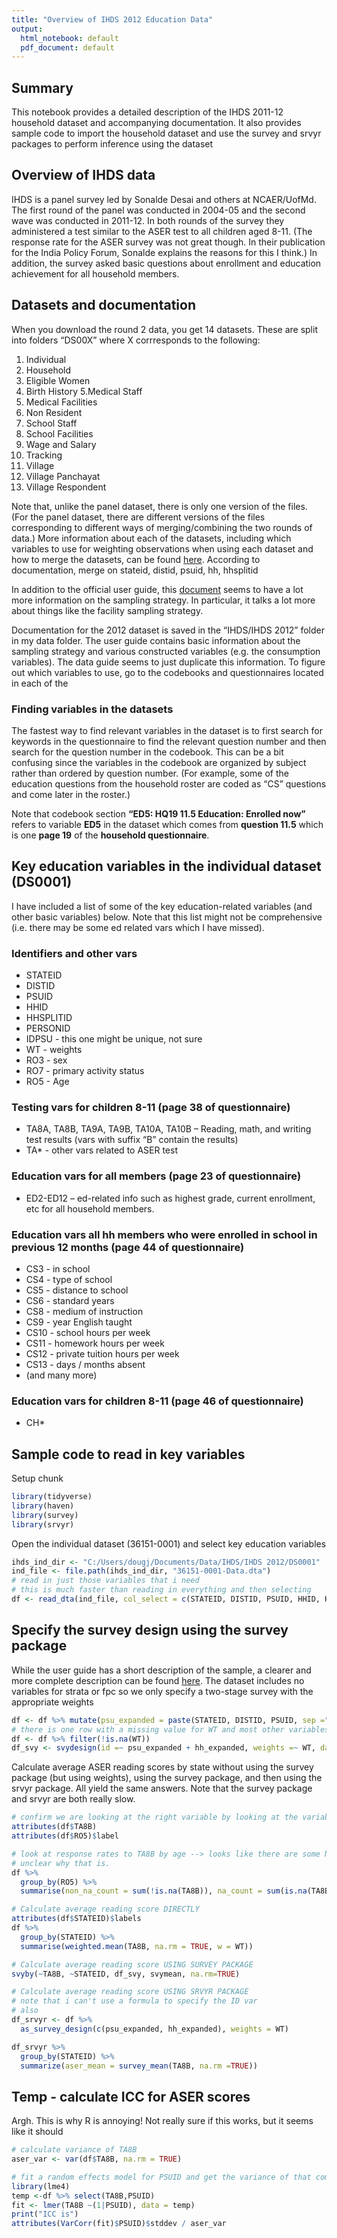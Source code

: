 ---
title: "Overview of IHDS 2012 Education Data"
output:
  html_notebook: default
  pdf_document: default
---

## Summary
This notebook provides a detailed description of the IHDS 2011-12 household dataset and accompanying documentation. It also provides sample code to import the household dataset and use the survey and srvyr packages to perform inference using the dataset

## Overview of IHDS data
IHDS is a panel survey led by Sonalde Desai and others at NCAER/UofMd.  The first round of the panel was conducted in 2004-05 and the second wave was conducted in 2011-12.  In both rounds of the survey they administered a test similar to the ASER test to all children aged 8-11. (The response rate for the ASER survey was not great though.  In their publication for the India Policy Forum, Sonalde explains the reasons for this I think.) In addition, the survey asked basic questions about enrollment and education achievement for all household members.


## Datasets and documentation
When you download the round 2 data, you get 14 datasets. These are split into folders "DS00X" where X corrresponds to the following:

1. Individual
2. Household
3. Eligible Women
4. Birth History
5.Medical Staff
6. Medical Facilities
7. Non Resident
8. School Staff
9. School Facilities
10. Wage and Salary
11. Tracking
12. Village
13. Village Panchayat
14. Village Respondent

Note that, unlike the panel dataset, there is only one version of the files. (For the panel dataset, there are different versions of the files corresponding to different ways of merging/combining the two rounds of data.) More information about each of the datasets, including which variables to use for weighting observations when using each dataset and how to merge the datasets, can be found [here](https://www.icpsr.umich.edu/icpsrweb/content/DSDR/idhs-II-data-guide.html). According to documentation, merge on stateid, distid, psuid, hh, hhsplitid

In addition to the official user guide, this [document](https://ihds.umd.edu/sites/default/files/publications/papers/technical%20paper%201.pdf) seems to have a lot more information on the sampling strategy.  In particular, it talks a lot more about things like the facility sampling strategy.

Documentation for the 2012 dataset is saved in the "IHDS/IHDS 2012" folder in my data folder. The user guide contains basic information about the sampling strategy and various constructed variables (e.g. the consumption variables). The data guide seems to just duplicate this information. To figure out which variables to use, go to the codebooks and questionnaires located in each of the 

### Finding variables in the datasets
The fastest way to find relevant variables in the dataset is to first search for keywords in the questionnaire to find the relevant question number and then search for the question number in the codebook.  This can be a bit confusing since the variables in the codebook are organized by subject rather than ordered by question number. (For example, some of the education questions from the household roster are coded as "CS" questions and come later in the roster.)

Note that codebook section **"ED5: HQ19 11.5 Education: Enrolled now"** refers to variable **ED5** in the dataset which comes from **question 11.5** which is one **page 19** of the **household questionnaire**.


## Key education variables in the individual dataset (DS0001)
I have included a list of some of the key education-related variables (and other basic variables) below. Note that this list might not be comprehensive (i.e. there may be some ed related vars which I have missed).


### Identifiers and other vars
* STATEID
* DISTID
* PSUID
* HHID
* HHSPLITID
* PERSONID
* IDPSU - this one might be unique, not sure
* WT - weights
* RO3 - sex
* RO7 - primary activity status
* RO5 - Age


### Testing vars  for children 8-11 (page 38 of questionnaire)
* TA8A, TA8B, TA9A, TA9B, TA10A, TA10B -- Reading, math, and writing test results (vars with suffix "B" contain the results)
* TA* - other vars related to ASER test

### Education vars for all members (page 23 of questionnaire)
* ED2-ED12 -- ed-related info such as highest grade, current enrollment, etc for all household members. 

### Education vars all hh members who were enrolled in school in previous 12 months (page 44 of questionnaire)
* CS3 - in school
* CS4 - type of school
* CS5 - distance to school
* CS6 - standard years
* CS8 - medium of instruction
* CS9 - year English taught
* CS10 - school hours per week
* CS11 - homework hours per week
* CS12 - private tuition hours per week
* CS13 - days / months absent
* (and many more)

### Education vars for children 8-11 (page 46 of questionnaire)
* CH* 

## Sample code to read in key variables
Setup chunk
```{r setup}
library(tidyverse)
library(haven)
library(survey)
library(srvyr)
```

Open the individual dataset (36151-0001) and select key education variables

```{r}
ihds_ind_dir <- "C:/Users/dougj/Documents/Data/IHDS/IHDS 2012/DS0001"
ind_file <- file.path(ihds_ind_dir, "36151-0001-Data.dta")
# read in just those variables that i need
# this is much faster than reading in everything and then selecting
df <- read_dta(ind_file, col_select = c(STATEID, DISTID, PSUID, HHID, HHSPLITID, PERSONID, IDPSU, WT, RO3, RO7, RO5, starts_with("CS"), starts_with("TA"), starts_with("ED")))
```

## Specify the survey design using the survey package
While the user guide has a short description of the sample, a clearer and more complete description can be found [here](https://ihds.umd.edu/sites/default/files/publications/papers/technical%20paper%201.pdf). The dataset includes no variables for strata or fpc so we only specify a two-stage survey with the appropriate weights

```{r}
df <- df %>% mutate(psu_expanded = paste(STATEID, DISTID, PSUID, sep ="-"), hh_expanded = paste(STATEID, DISTID, PSUID, HHID, HHSPLITID, sep ="-"))
# there is one row with a missing value for WT and most other variables drop that
df <- df %>% filter(!is.na(WT))
df_svy <- svydesign(id =~ psu_expanded + hh_expanded, weights =~ WT, data = df)
```

Calculate average ASER reading scores by state without using the survey package (but using weights), using the survey package, and then using the srvyr package. All yield the same answers. Note that the survey package and srvyr are both really slow. 

```{r}
# confirm we are looking at the right variable by looking at the variable label from Stata
attributes(df$TA8B)
attributes(df$RO5)$label

# look at response rates to TA8B by age --> looks like there are some NAs even for 8 to 11. 
# unclear why that is.  
df %>%
  group_by(RO5) %>%
  summarise(non_na_count = sum(!is.na(TA8B)), na_count = sum(is.na(TA8B)) )

# Calculate average reading score DIRECTLY
attributes(df$STATEID)$labels
df %>%
  group_by(STATEID) %>%
  summarise(weighted.mean(TA8B, na.rm = TRUE, w = WT))

# Calculate average reading score USING SURVEY PACKAGE
svyby(~TA8B, ~STATEID, df_svy, svymean, na.rm=TRUE)

# Calculate average reading score USING SRVYR PACKAGE 
# note that i can't use a formula to specify the ID var
# also 
df_srvyr <- df %>%
  as_survey_design(c(psu_expanded, hh_expanded), weights = WT)

df_srvyr %>%
  group_by(STATEID) %>%
  summarize(aser_mean = survey_mean(TA8B, na.rm =TRUE))

```


## Temp - calculate ICC for ASER scores
Argh.  This is why R is annoying! Not really sure if this works, but it seems like it should
```{r}
# calculate variance of TA8B
aser_var <- var(df$TA8B, na.rm = TRUE)

# fit a random effects model for PSUID and get the variance of that component
library(lme4)
temp <-df %>% select(TA8B,PSUID)
fit <- lmer(TA8B ~(1|PSUID), data = temp)
print("ICC is")
attributes(VarCorr(fit)$PSUID)$stddev / aser_var
```
